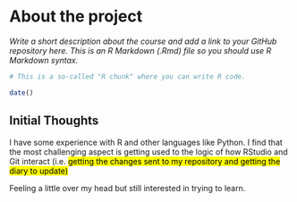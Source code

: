 
# About the project

*Write a short description about the course and add a link to your GitHub repository here. This is an R Markdown (.Rmd) file so you should use R Markdown syntax.*

```r
# This is a so-called "R chunk" where you can write R code.

date()

```
## Initial Thoughts
I have some experience with R and other languages like Python.  I find that the most challenging aspect is getting used to the logic of how RStudio and Git interact (i.e. <mark>getting the changes sent to my repository and getting the diary to update<mark>)

Feeling a little over my head but still interested in trying to learn.